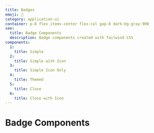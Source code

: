 ```yaml
---
title: Badges
emoji: 🥁
category: application-ui
container: p-8 flex items-center flex-col gap-8 dark:bg-gray-900
seo:
  title: Badge Components
  description: Badge components created with Tailwind CSS
components:
  1:
    title: Simple
  2:
    title: Simple with Icon
  3:
    title: Simple Icon Only
  4:
    title: Themed
  5:
    title: Close
  6:
    title: Close with Icon
---
```


# Badge Components

<List
  componentsData={componentsArray}
  componentContainer={componentContainer}
/>
